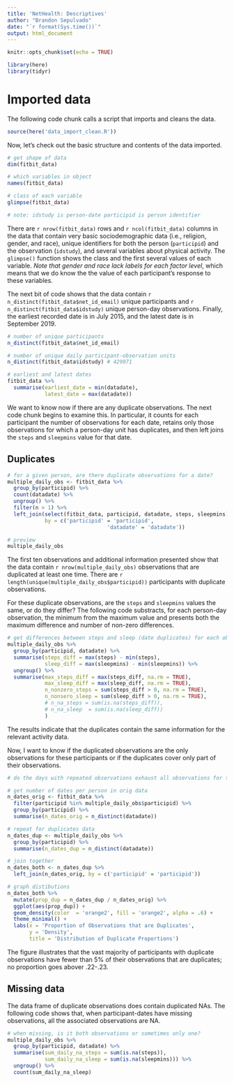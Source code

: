 ```yaml
---
title: 'NetHealth: Descriptives'
author: "Brandon Sepulvado"
date: "`r format(Sys.time())`"
output: html_document
---
```


```r
knitr::opts_chunk$set(echo = TRUE)
```

```r
library(here)
library(tidyr)
```

# Imported data

The following code chunk calls a script that imports and cleans the data.

```r
source(here('data_import_clean.R'))
```

Now, let's check out the basic structure and contents of the data imported.

```r
# get shape of data
dim(fitbit_data)

# which variables in object
names(fitbit_data)

# class of each variable
glimpse(fitbit_data)

# note: idstudy is person-date participid is person identifier

```

There are `r nrow(fitbit_data)` rows and `r ncol(fitbit_data)` columns in the data that contain very basic sociodemographic data (i.e., religion, gender, and race), unique identifiers for both the person (`participid`) and the observation (`idstudy`), and several variables about physical activity. The `glimpse()` function shows the class and the first several values of each variable. *Note that gender and race lack labels for each factor level*, which means that we do know the the value of each participant's response to these variables. 

The next bit of code shows that the data contain `r n_distinct(fitbit_data$net_id_email)` unique participants and `r n_distinct(fitbit_data$idstudy)` unique person-day observations. Finally, the earliest recorded date is in July 2015, and the latest date is in September 2019. 

```r
# number of unique participants
n_distinct(fitbit_data$net_id_email)

# number of unique daily participant-observation units
n_distinct(fitbit_data$idstudy) # 429071

# earliest and latest dates
fitbit_data %>% 
  summarise(earliest_date = min(datadate),
            latest_date = max(datadate))
```

We want to know now if there are any duplicate observations. The next code chunk begins to examine this. In particular, it counts for each participant the number of observations for each date, retains only those observations for which a person-day unit has duplicates, and then left joins the `steps` and `sleepmins` value for that date. 

## Duplicates

```r
# for a given person, are there duplicate observations for a date?
multiple_daily_obs <- fitbit_data %>% 
  group_by(participid) %>% 
  count(datadate) %>% 
  ungroup() %>% 
  filter(n > 1) %>% 
  left_join(select(fitbit_data, participid, datadate, steps, sleepmins), 
            by = c('participid' = 'participid',
                                'datadate' = 'datadate'))

# preview
multiple_daily_obs
```

The first ten observations and additional information presented show that the data contain `r nrow(multiple_daily_obs)` observations that are duplicated at least one time. There are `r length(unique(multiple_daily_obs$participid))` participants with duplicate observations. 

For these duplicate observations, are the `steps` and `sleepmins` values the same, or do they differ? The following code substracts, for each person-day observation, the minimum from the maximum value and presents both the maximum difference and number of non-zero differences. 

```r
# get differences between steps and sleep (date duplicates) for each obs
multiple_daily_obs %>% 
  group_by(participid, datadate) %>% 
  summarise(steps_diff = max(steps) - min(steps),
            sleep_diff = max(sleepmins) - min(sleepmins)) %>% 
  ungroup() %>% 
  summarise(max_steps_diff = max(steps_diff, na.rm = TRUE),
            max_sleep_diff = max(sleep_diff, na.rm = TRUE),
            n_nonzero_steps = sum(steps_diff > 0, na.rm = TRUE),
            n_nonsero_sleep = sum(sleep_diff > 0, na.rm = TRUE),
            # n_na_steps = sum(is.na(steps_diff)),
            # n_na_sleep  = sum(is.na(sleep_diff))
            )
```

The results indicate that the duplicates contain the same information for the relevant activity data. 

Now, I want to know if the duplicated observations are the only observations for these participants or if the duplicates cover only part of their observations.

```r
# do the days with repeated observations exhaust all observations for these ids?

# get number of dates per person in orig data
n_dates_orig <- fitbit_data %>% 
  filter(participid %in% multiple_daily_obs$participid) %>% 
  group_by(participid) %>% 
  summarise(n_dates_orig = n_distinct(datadate))

# repeat for duplicates data
n_dates_dup <- multiple_daily_obs %>% 
  group_by(participid) %>% 
  summarise(n_dates_dup = n_distinct(datadate)) 

# join together
n_dates_both <- n_dates_dup %>% 
  left_join(n_dates_orig, by = c('participid' = 'participid'))

# graph distibutions
n_dates_both %>% 
  mutate(prop_dup = n_dates_dup / n_dates_orig) %>% 
  ggplot(aes(prop_dup)) +
  geom_density(color  = 'orange2', fill = 'orange2', alpha = .6) +
  theme_minimal() +
  labs(x = 'Proportion of Observations that are Duplicates',
       y = 'Density',
       title = 'Distribution of Duplicate Proportions')
```
 The figure illustrates that the vast majority of participants with duplicate observations have fewer than 5% of their observations that are duplicates; no proportion goes abover .22-.23.

## Missing data

The data frame of duplicate observations does contain duplicated NAs. The following code shows that, when participant-dates have missing observations, all the associated observations are NA. 

```r
# when missing, is it both observations or sometimes only one?
multiple_daily_obs %>% 
  group_by(participid, datadate) %>% 
  summarise(sum_daily_na_steps = sum(is.na(steps)),
            sum_daily_na_sleep = sum(is.na(sleepmins))) %>% 
  ungroup() %>% 
  count(sum_daily_na_sleep)

```




